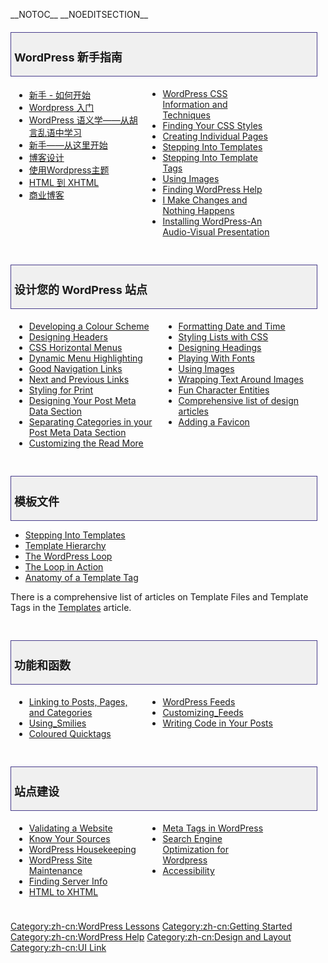 {{Languages|
{{en|WordPress_Lessons}}
{{nl|WordPress Lessen}}
{{zh-cn|WordPress 教学}}
{{zh-tw|WordPress 教學}}
}}

__NOTOC__ __NOEDITSECTION__ <div style="width:95%; font-size: 110%; text-decoration:none; padding: 0px 5px; margin: 20px 0px 5px; background-color: #f0f0f0; border: 1px solid darkslateblue">
===WordPress 新手指南===
</div>
<div class="half" style="width: 40%; margin:0px 6px; float:left">
* [[新手 - 如何开始]]
* [[Wordpress 入门]]
* [[WordPress 语义学|WordPress 语义学——从胡言乱语中学习]]
* [[新手——从这里开始]]
* [[博客设计]]
* [[使用主题|使用Wordpress主题]]
* [[HTML 到 XHTML]] 
* [[商业博客]]
</div>
<div class="half" style="width: 40%; margin:0px 6px; float:left">
* [[CSS|WordPress CSS Information and Techniques]]
* [[Finding Your CSS Styles]]
* [[Pages|Creating Individual Pages]]
* [[Stepping Into Templates]]
* [[Stepping Into Template Tags]]
* [[Using Images]]
* [[Finding WordPress Help]]
* [[I Make Changes and Nothing Happens]]
* [http://www.optiniche.com/blog/26/installing-wordpress-an-audio-visual-presentation/ Installing WordPress-An Audio-Visual Presentation]

</div>
<div style="clear:both; height:10px">
</div>

<div style="width:95%; font-size: 110%; text-decoration:none; padding: 0px 5px; margin: 20px 0px 5px; background-color: #f0f0f0; border: 1px solid darkslateblue">
=== 设计您的 WordPress 站点===
</div>
<div class="half" style="width: 45%; margin:0px 6px; float:left">
* [[Developing a Colour Scheme]] 
* [[Designing Headers]]
* [[Creating Horizontal Menus|CSS Horizontal Menus]]
* [[Dynamic Menu Highlighting]]
* [[Good Navigation Links]]
* [[Next and Previous Links]]
* [[Styling for Print]] 
* [[Post Meta Data Section|Designing Your Post Meta Data Section]]
* [[Separating Categories|Separating Categories in your Post Meta Data Section]]
* [[Customizing the Read More]]
</div>
<div class="half" style="width: 45%; margin:0px 6px; float:left; display: inline">
* [[Formatting Date and Time]]
* [[Styling Lists with CSS]]
* [[Designing Headings]]
* [[Playing With Fonts]]
* [[Using Images]]
* [[Wrapping Text Around Images]]
* [[Fun Character Entities]]
* [[Blog Design and Layout|Comprehensive list of design articles]] 
* [[Creating a Favicon|Adding a Favicon]]

</div>
<div style="clear:both; height:10px">
</div>

<div style="width:95%; font-size: 110%; text-decoration:none; padding: 0px 5px; margin: 20px 0px 5px; background-color: #f0f0f0; border: 1px solid darkslateblue">
===模板文件===
</div>
* [[Stepping Into Templates]]
* [[Template Hierarchy]]
* [[The Loop|The WordPress Loop]]
* [[The Loop in Action]]
* [[Template_Tags/Anatomy_of_a_Template_Tag|Anatomy of a Template Tag]]

There is a comprehensive list of articles on Template Files and Template Tags in the [[Templates]] article. 
<div style="clear:both; height:10px">
</div>

<div style="width:95%; font-size: 110%; text-decoration:none; padding: 0px 5px; margin: 20px 0px 5px; background-color: #f0f0f0; border: 1px solid darkslateblue">
===功能和函数===
</div>
<div class="half" style="width: 40%; margin:0px 6px; float:left">
* [[Linking Posts Pages and Categories|Linking to Posts, Pages, and Categories]]
* [[Using_Smilies]]
* [[Coloured Quicktags]]
</div>
<div class="half" style="width: 40%; margin:0px 6px; float:left">
* [[WordPress Feeds]]
* [[Customizing_Feeds]]
* [[Writing Code in Your Posts]]
</div>
<div style="clear:both; height:10px">
</div>

<div style="width:95%; font-size: 110%; text-decoration:none; padding: 0px 5px; margin: 20px 0px 5px; background-color: #f0f0f0; border: 1px solid darkslateblue">
===站点建设===
</div>
<div class="half" style="width: 40%; margin:0px 6px; float:left">
* [[Validating a Website]]
* [[Know Your Sources]]
* [[WordPress Housekeeping]]
* [[WordPress Site Maintenance]]
* [[Finding Server Info]]
* [[HTML to XHTML]]
</div>
<div class="half" style="width: 40%; margin:0px 6px; float:left">
* [[Meta Tags in WordPress]]
* [[Search Engine Optimization for Wordpress]]
* [[Accessibility]]
</div>
<div style="clear:both; height:10px">
</div>

{{toclist}}


[[Category:zh-cn:WordPress Lessons]]
[[Category:zh-cn:Getting Started]]
[[Category:zh-cn:WordPress Help]]
[[Category:zh-cn:Design and Layout]]
[[Category:zh-cn:UI Link]]